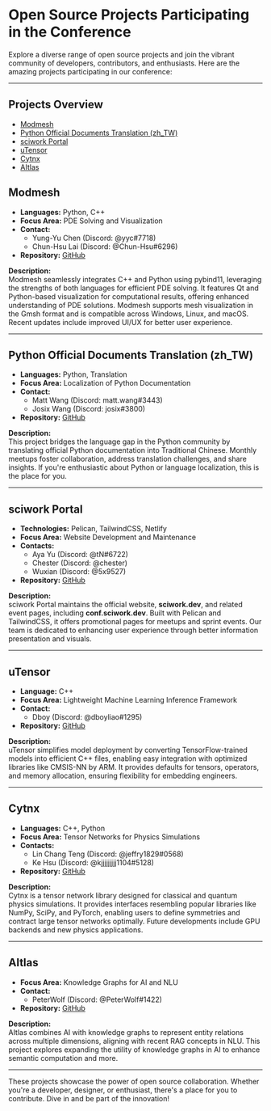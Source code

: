 # Open Source Projects Participating in the Conference

Explore a diverse range of open source projects and join the vibrant community of developers, contributors, and enthusiasts. Here are the amazing projects participating in our conference:

---

## **Projects Overview**
- [Modmesh](#modmesh)
- [Python Official Documents Translation (zh_TW)](#python-official-documents-translation-zhtw)
- [sciwork Portal](#sciwork-portal)
- [uTensor](#utensor)
- [Cytnx](#cytnx)
- [AItlas](#aitlas)

<a name="modmesh"></a>
## **Modmesh** 

- **Languages:** Python, C++  
- **Focus Area:** PDE Solving and Visualization  
- **Contact:**
  - Yung-Yu Chen (Discord: @yyc#7718)
  - Chun-Hsu Lai (Discord: @Chun-Hsu#6296)
- **Repository:** [GitHub](https://github.com/solvcon/modmesh)  

**Description:**  
Modmesh seamlessly integrates C++ and Python using pybind11, leveraging the strengths of both languages for efficient PDE solving. It features Qt and Python-based visualization for computational results, offering enhanced understanding of PDE solutions. Modmesh supports mesh visualization in the Gmsh format and is compatible across Windows, Linux, and macOS. Recent updates include improved UI/UX for better user experience.

---

<a name="python-official-documents-translation-zhtw"></a>
## **Python Official Documents Translation (zh_TW)**
- **Languages:** Python, Translation  
- **Focus Area:** Localization of Python Documentation  
- **Contact:**
  - Matt Wang (Discord: matt.wang#3443)
  - Josix Wang (Discord: josix#3800)
- **Repository:** [GitHub](https://github.com/python/python-docs-zh-tw)  

**Description:**  
This project bridges the language gap in the Python community by translating official Python documentation into Traditional Chinese. Monthly meetups foster collaboration, address translation challenges, and share insights. If you're enthusiastic about Python or language localization, this is the place for you.

---

<a name="sciwork-portal"></a>
## **sciwork Portal**
- **Technologies:** Pelican, TailwindCSS, Netlify  
- **Focus Area:** Website Development and Maintenance  
- **Contacts:**  
  - Aya Yu (Discord: @tN#6722)  
  - Chester (Discord: @chester)  
  - Wuxian (Discord: @5x9527)  
- **Repository:** [GitHub](https://github.com/sciwork/swportal)  

**Description:**  
sciwork Portal maintains the official website, **sciwork.dev**, and related event pages, including **conf.sciwork.dev**. Built with Pelican and TailwindCSS, it offers promotional pages for meetups and sprint events. Our team is dedicated to enhancing user experience through better information presentation and visuals.

---

<a name="utensor"></a>
## **uTensor**
- **Language:** C++  
- **Focus Area:** Lightweight Machine Learning Inference Framework  
- **Contact:** 
  - Dboy (Discord: @dboyliao#1295)  
- **Repository:** [GitHub](https://github.com/uTensor/uTensor)  

**Description:**  
uTensor simplifies model deployment by converting TensorFlow-trained models into efficient C++ files, enabling easy integration with optimized libraries like CMSIS-NN by ARM. It provides defaults for tensors, operators, and memory allocation, ensuring flexibility for embedding engineers.

---

<a name="cytnx"></a>
## **Cytnx**
- **Languages:** C++, Python  
- **Focus Area:** Tensor Networks for Physics Simulations  
- **Contacts:**  
  - Lin Chang Teng (Discord: @jeffry1829#0568)  
  - Ke Hsu (Discord: @kjjjjjjjjj1104#5128)  
- **Repository:** [GitHub](https://github.com/Cytnx-dev/Cytnx)  

**Description:**  
Cytnx is a tensor network library designed for classical and quantum physics simulations. It provides interfaces resembling popular libraries like NumPy, SciPy, and PyTorch, enabling users to define symmetries and contract large tensor networks optimally. Future developments include GPU backends and new physics applications.

---

<a name="aitlas"></a>
## **AItlas**
- **Focus Area:** Knowledge Graphs for AI and NLU  
- **Contact:**
  - PeterWolf (Discord: @PeterWolf#1422)  
- **Repository:** [GitHub](https://github.com/Droidtown/AItlas)  

**Description:**  
AItlas combines AI with knowledge graphs to represent entity relations across multiple dimensions, aligning with recent RAG concepts in NLU. This project explores expanding the utility of knowledge graphs in AI to enhance semantic computation and more.

---

These projects showcase the power of open source collaboration. Whether you're a developer, designer, or enthusiast, there's a place for you to contribute. Dive in and be part of the innovation!
